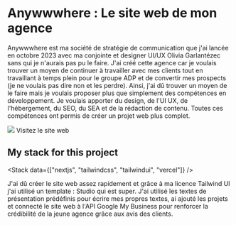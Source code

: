 
<Breadcrumb parent="Projets" name="Anywwwhere : Le site web de mon agence" />

# Anywwwhere : Le site web de mon agence

Anywwwhere est ma société de stratégie de communication que j'ai lancée en octobre 2023 avec ma conjointe et designer UI/UX <Link href="https://olivia-garlantezec.fr/" target="_blank">Olivia Garlantézec</Link> sans qui je n'aurais pas pu le faire. J'ai créé cette agence car je voulais trouver un moyen de continuer à travailler avec mes clients tout en travaillant à temps plein pour le groupe ADP et de convertir mes prospects (je ne voulais pas dire non et les perdre). Ainsi, j'ai dû trouver un moyen de le faire mais je voulais proposer plus que simplement des compétences en développement. Je voulais apporter du design, de l'UI UX, de l'hébergement, du SEO, du SEA et de la rédaction de contenu. Toutes ces compétences ont permis de créer un projet web plus complet.

<Image src="/img/anywwwhere.png" width={800} height={0} />

<Link href="https://anywwwhere.com" target="_blank">
	Visitez le site web
</Link>

## My stack for this project

<Stack data={["nextjs", "tailwindcss", "tailwindui", "vercel"]} />

J'ai dû créer le site web assez rapidement et grâce à ma licence Tailwind UI j'ai utilisé un template : <Link href="https://tailwindui.com/templates/studio" target="_blank">Studio</Link> qui est super. J'ai utilisé les textes de présentation prédéfinis pour écrire mes propres textes, ai ajouté les projets et connecté le site web à l'API Google My Business pour renforcer la crédibilité de la jeune agence grâce aux avis des clients.

